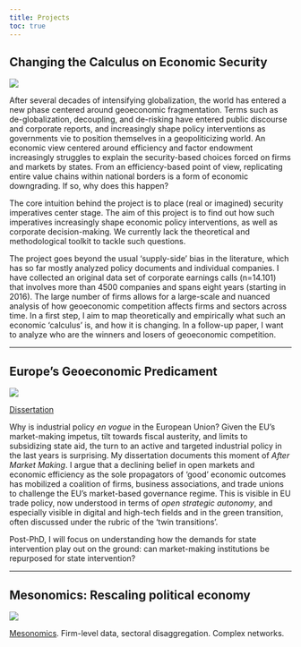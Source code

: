 ```yaml
---
title: Projects
toc: true
---
```


## Changing the Calculus on Economic Security

![](security.jpg)

After several decades of intensifying globalization, the world has entered a new phase centered around geoeconomic fragmentation. Terms such as de-globalization, decoupling, and de-risking have entered public discourse and corporate reports, and increasingly shape policy interventions as governments vie to position themselves in a geopoliticizing world. An economic view centered around efficiency and factor endowment increasingly struggles to explain the security-based choices forced on firms and markets by states. From an efficiency-based point of view, replicating entire value chains within national borders is a form of economic downgrading. If so, why does this happen?

The core intuition behind the project is to place (real or imagined) security imperatives center stage. The aim of this project is to find out how such imperatives increasingly shape economic policy interventions, as well as corporate decision-making. We currently lack the theoretical and methodological toolkit to tackle such questions. 

The project goes beyond the usual 'supply-side' bias in the literature, which has so far mostly analyzed policy documents and individual companies. I have collected an original data set of corporate earnings calls (n=14.101) that involves more than 4500 companies and spans eight years (starting in 2016). The large number of firms allows for a large-scale and nuanced analysis of how geoeconomic competition affects firms and sectors across time. In a first step, I aim to map theoretically and empirically what such an economic 'calculus' is, and how it is changing. In a follow-up paper, I want to analyze who are the winners and losers of geoeconomic competition.

------------------------------------------------------------------------

## Europe's Geoeconomic Predicament

![](e.jpg)

<a href="https://arxiv.org/abs/2210.07278" target="_blank">Dissertation</a>

Why is industrial policy *en vogue* in the European Union? Given the EU's market-making impetus, tilt towards fiscal austerity, and limits to subsidizing state aid, the turn to an active and targeted industrial policy in the last years is surprising. My dissertation documents this moment of *After Market Making*. I argue that a declining belief in open markets and economic efficiency as the sole propagators of 'good' economic outcomes has mobilized a coalition of firms, business associations, and trade unions to challenge the EU's market-based governance regime. This is visible in EU trade policy, now understood in terms of *open strategic autonomy*, and especially visible in digital and high-tech fields and in the green transition, often discussed under the rubric of the 'twin transitions'.

Post-PhD, I will focus on understanding how the demands for state intervention play out on the ground: can market-making institutions be repurposed for state intervention?

------------------------------------------------------------------------

## Mesonomics: Rescaling political economy

![](vw.png)

[Mesonomics](https://www.project-syndicate.org/onpoint/mesoeconomics-study-of-networks-supply-chains-key-to-successful-industrial-policies-by-william-h-janeway-2024-05). Firm-level data, sectoral disaggregation. Complex networks. 